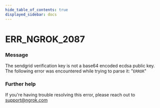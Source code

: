```yaml
---
hide_table_of_contents: true
displayed_sidebar: docs
---
```



# ERR_NGROK_2087

### Message

The sendgrid verification key is not a base64 encoded ecdsa public key. The following error was encountered while trying to parse it: "`ERROR`"

<ErrorDetails error="err_ngrok_2087" />

### Further help

If you're having trouble resolving this error, please reach out to [support@ngrok.com](mailto:support@ngrok.com?subject=Help%20with%20ERR_NGROK_2087)
